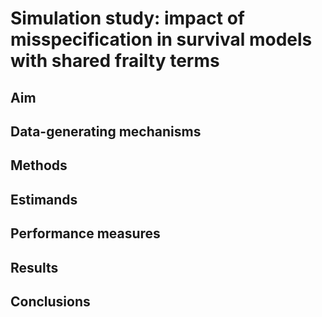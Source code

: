 # Simulation study: impact of misspecification in survival models with shared frailty terms {#simst2}
\chaptermark{Misspecification in survival models with frailty}

## Aim {#simst2-aim}

## Data-generating mechanisms {#simst2-dgms}

## Methods {#simst2-methods}

## Estimands {#simst2-est}

## Performance measures {#simst2-pm}

## Results {#simst2-res}

## Conclusions {#simst2-conclusions}

